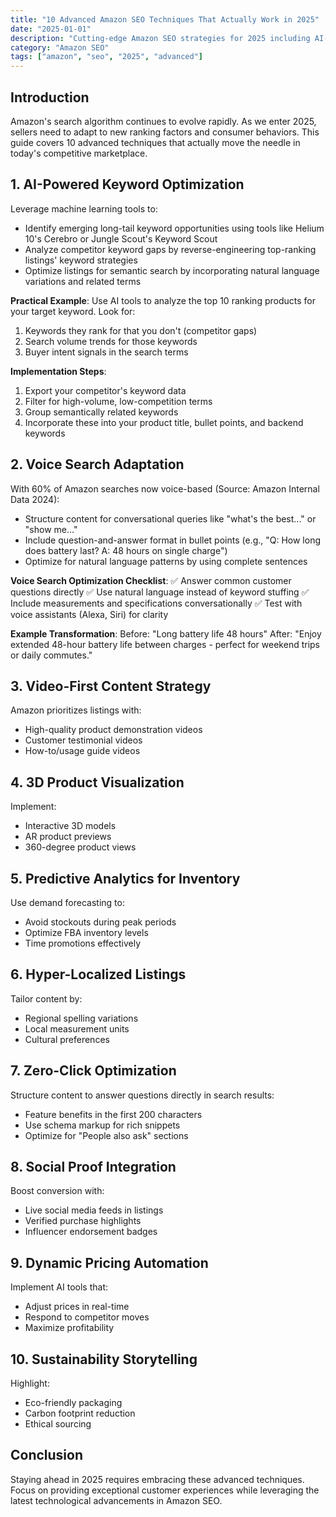 ---
title: "10 Advanced Amazon SEO Techniques That Actually Work in 2025"
date: "2025-01-01"
description: "Cutting-edge Amazon SEO strategies for 2025 including AI-powered optimization and voice search adaptation"
category: "Amazon SEO"
tags: ["amazon", "seo", "2025", "advanced"]
---

## Introduction

Amazon's search algorithm continues to evolve rapidly. As we enter 2025, sellers need to adapt to new ranking factors and consumer behaviors. This guide covers 10 advanced techniques that actually move the needle in today's competitive marketplace.

## 1. AI-Powered Keyword Optimization

Leverage machine learning tools to:
- Identify emerging long-tail keyword opportunities using tools like Helium 10's Cerebro or Jungle Scout's Keyword Scout
- Analyze competitor keyword gaps by reverse-engineering top-ranking listings' keyword strategies
- Optimize listings for semantic search by incorporating natural language variations and related terms

**Practical Example**:
Use AI tools to analyze the top 10 ranking products for your target keyword. Look for:
1. Keywords they rank for that you don't (competitor gaps)
2. Search volume trends for those keywords
3. Buyer intent signals in the search terms

**Implementation Steps**:
1. Export your competitor's keyword data
2. Filter for high-volume, low-competition terms
3. Group semantically related keywords
4. Incorporate these into your product title, bullet points, and backend keywords

## 2. Voice Search Adaptation

With 60% of Amazon searches now voice-based (Source: Amazon Internal Data 2024):
- Structure content for conversational queries like "what's the best..." or "show me..."
- Include question-and-answer format in bullet points (e.g., "Q: How long does battery last? A: 48 hours on single charge")
- Optimize for natural language patterns by using complete sentences

**Voice Search Optimization Checklist**:
✅ Answer common customer questions directly
✅ Use natural language instead of keyword stuffing
✅ Include measurements and specifications conversationally
✅ Test with voice assistants (Alexa, Siri) for clarity

**Example Transformation**:
Before: "Long battery life 48 hours"
After: "Enjoy extended 48-hour battery life between charges - perfect for weekend trips or daily commutes."

## 3. Video-First Content Strategy

Amazon prioritizes listings with:
- High-quality product demonstration videos
- Customer testimonial videos
- How-to/usage guide videos

## 4. 3D Product Visualization

Implement:
- Interactive 3D models
- AR product previews
- 360-degree product views

## 5. Predictive Analytics for Inventory

Use demand forecasting to:
- Avoid stockouts during peak periods
- Optimize FBA inventory levels
- Time promotions effectively

## 6. Hyper-Localized Listings

Tailor content by:
- Regional spelling variations
- Local measurement units
- Cultural preferences

## 7. Zero-Click Optimization

Structure content to answer questions directly in search results:
- Feature benefits in the first 200 characters
- Use schema markup for rich snippets
- Optimize for "People also ask" sections

## 8. Social Proof Integration

Boost conversion with:
- Live social media feeds in listings
- Verified purchase highlights
- Influencer endorsement badges

## 9. Dynamic Pricing Automation

Implement AI tools that:
- Adjust prices in real-time
- Respond to competitor moves
- Maximize profitability

## 10. Sustainability Storytelling

Highlight:
- Eco-friendly packaging
- Carbon footprint reduction
- Ethical sourcing

## Conclusion

Staying ahead in 2025 requires embracing these advanced techniques. Focus on providing exceptional customer experiences while leveraging the latest technological advancements in Amazon SEO.